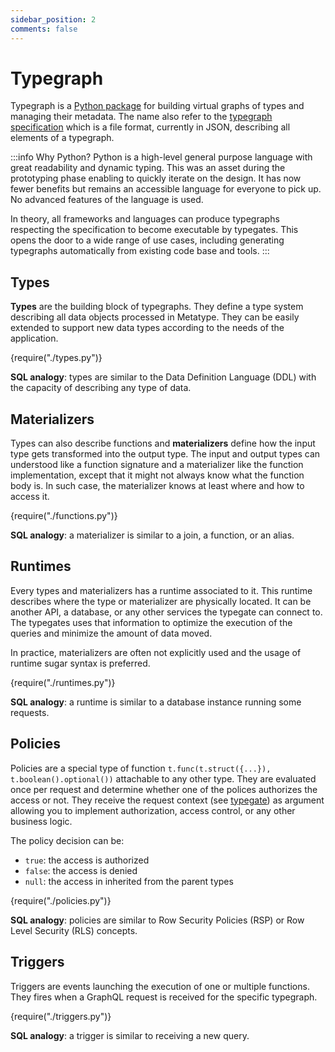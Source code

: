 ```yaml
---
sidebar_position: 2
comments: false
---
```



# Typegraph

Typegraph is a [Python package](https://pypi.org/project/typegraph/) for building virtual graphs of types and managing their metadata. The name also refer to the [typegraph specification](/docs/reference/specification) which is a file format, currently in JSON, describing all elements of a typegraph.

:::info Why Python?
Python is a high-level general purpose language with great readability and dynamic typing. This was an asset during the prototyping phase enabling to quickly iterate on the design. It has now fewer benefits but remains an accessible language for everyone to pick up. No advanced features of the language is used.

In theory, all frameworks and languages can produce typegraphs respecting the specification to become executable by typegates. This opens the door to a wide range of use cases, including generating typegraphs automatically from existing code base and tools.
:::

## Types

**Types** are the building block of typegraphs. They define a type system describing all data objects processed in Metatype. They can be easily extended to support new data types according to the needs of the application.

<CodeBlock language="python">{require("./types.py")}</CodeBlock>

**SQL analogy**: types are similar to the Data Definition Language (DDL) with the capacity of describing any type of data.

## Materializers

Types can also describe functions and **materializers** define how the input type gets transformed into the output type. The input and output types can understood like a function signature and a materializer like the function implementation, except that it might not always know what the function body is. In such case, the materializer knows at least where and how to access it.

<CodeBlock language="python">{require("./functions.py")}</CodeBlock>

**SQL analogy**: a materializer is similar to a join, a function, or an alias.

## Runtimes

Every types and materializers has a runtime associated to it. This runtime describes where the type or materializer are physically located. It can be another API, a database, or any other services the typegate can connect to. The typegates uses that information to optimize the execution of the queries and minimize the amount of data moved.

In practice, materializers are often not explicitly used and the usage of runtime sugar syntax is preferred.

<CodeBlock language="python">{require("./runtimes.py")}</CodeBlock>

**SQL analogy**: a runtime is similar to a database instance running some requests.

## Policies

Policies are a special type of function `t.func(t.struct({...}), t.boolean().optional())` attachable to any other type. They are evaluated once per request and determine whether one of the polices authorizes the access or not. They receive the request context (see [typegate](./typegate)) as argument allowing you to implement authorization, access control, or any other business logic.

The policy decision can be:

- `true`: the access is authorized
- `false`: the access is denied
- `null`: the access in inherited from the parent types

<CodeBlock language="python">{require("./policies.py")}</CodeBlock>

**SQL analogy**: policies are similar to Row Security Policies (RSP) or Row Level Security (RLS) concepts.

## Triggers

Triggers are events launching the execution of one or multiple functions. They fires when a GraphQL request is received for the specific typegraph.

<CodeBlock language="python">{require("./triggers.py")}</CodeBlock>

**SQL analogy**: a trigger is similar to receiving a new query.
